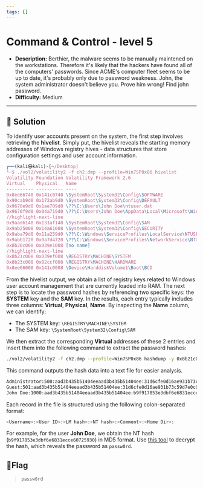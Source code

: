 ---
tags: []
---
# Command & Control - level 5

- **Description:** Berthier, the malware seems to be manually maintened on the workstations. 
Therefore it's likely that the hackers have found all of the computers' passwords.
Since ACME's computer fleet seems to be up to date, it's probably only due to password weakness. 
John, the system administrator doesn't believe you. Prove him wrong!
Find john password.
- **Difficulty:** Medium

---

## 🔎 Solution
To identify user accounts present on the system, the first step involves retrieving the **hivelist**. 
Simply put, the hivelist reveals the starting memory addresses of Windows registry hives - data structures that store configuration settings and user account information.
```js
┌──(kali㉿kali)-[~/Desktop]
└─$ ./vol2/volatility2 -f ch2.dmp --profile=Win7SP0x86 hivelist 
Volatility Foundation Volatility Framework 2.6
Virtual    Physical   Name
---------- ---------- ----
0x8ee66740 0x141c0740 \SystemRoot\System32\Config\SOFTWARE
0x90cab9d0 0x172ab9d0 \SystemRoot\System32\Config\DEFAULT
0x9670e9d0 0x1ae709d0 \??\C:\Users\John Doe\ntuser.dat
0x9670f9d0 0x04a719d0 \??\C:\Users\John Doe\AppData\Local\Microsoft\Windows\UsrClass.dat
//highlight-next-line
0x9aad6148 0x131af148 \SystemRoot\System32\Config\SAM
0x9ab25008 0x14a61008 \SystemRoot\System32\Config\SECURITY
0x9aba79d0 0x11a259d0 \??\C:\Windows\ServiceProfiles\LocalService\NTUSER.DAT
0x9abb1720 0x0a7d4720 \??\C:\Windows\ServiceProfiles\NetworkService\NTUSER.DAT
0x8b20c008 0x039e1008 [no name]
//highlight-next-line
0x8b21c008 0x039ef008 \REGISTRY\MACHINE\SYSTEM
0x8b23c008 0x02ccf008 \REGISTRY\MACHINE\HARDWARE
0x8ee66008 0x141c0008 \Device\HarddiskVolume1\Boot\BCD
```

From the hivelist output, we obtain a list of registry keys related to Windows user account management that are currently loaded into RAM. 
The next step is to locate the password hashes by referencing two specific keys: the **SYSTEM** key and the **SAM** key.
In the results, each entry typically includes three columns: **Virtual**, **Physical**, **Name**. 
By inspecting the **Name** column, we can identify:
- The SYSTEM key: `\REGISTRY\MACHINE\SYSTEM`
- The SAM key: `\SystemRoot\System32\Config\SAM`  

We then extract the corresponding **Virtual** addresses of these 2 entries and insert them into the following command to extract the password hashes:
```bash
./vol2/volatility2 -f ch2.dmp --profile=Win7SP0x86 hashdump -y 0x8b21c008 -s 0x9aad6148 > hash.txt
```

This command outputs the hash data into a text file for easier analysis. 
```bash
Administrator:500:aad3b435b51404eeaad3b435b51404ee:31d6cfe0d16ae931b73c59d7e0c089c0:::
Guest:501:aad3b435b51404eeaad3b435b51404ee:31d6cfe0d16ae931b73c59d7e0c089c0:::
John Doe:1000:aad3b435b51404eeaad3b435b51404ee:b9f917853e3dbf6e6831ecce60725930:::
```

Each record in the file is structured using the following colon-separated format:

```bash
<Username>:<User ID>:<LM hash>:<NT hash>:<Comment>:<Home Dir>:
```

For example, for the user **John Doe**, we obtain the NT hash (`b9f917853e3dbf6e6831ecce60725930`) in MD5 format. 
Use [this tool](https://md5decrypt.net/) to decrypt the hash, which reveals the password as `passw0rd`.

## 🚩Flag
> `passw0rd`

